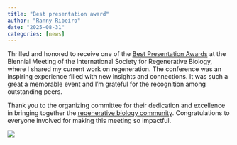 ```yaml
---
title: "Best presentation award"
author: "Ranny Ribeiro"
date: "2025-08-31"
categories: [news]
---
```


Thrilled and honored to receive one of the [Best Presentation Awards](https://bsky.app/profile/isrbio.bsky.social/post/3lwqswrf5s22n) at the Biennial Meeting of the International Society for Regenerative Biology, where I shared my current work on regeneration. The conference was an inspiring experience filled with new insights and connections. It was such a great a memorable event and I'm grateful for the recognition among outstanding peers.

Thank you to the organizing committee for their dedication and excellence in bringing together the [regenerative biology community](https://bsky.app/profile/isrbio.bsky.social/post/3lwopir4qj22s). Congratulations to everyone involved for making this meeting so impactful.

![](images/clipboard-1323162044.png)
